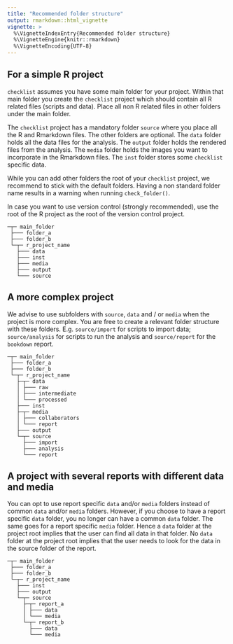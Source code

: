 ```yaml
---
title: "Recommended folder structure"
output: rmarkdown::html_vignette
vignette: >
  %\VignetteIndexEntry{Recommended folder structure}
  %\VignetteEngine{knitr::rmarkdown}
  %\VignetteEncoding{UTF-8}
---
```


## For a simple R project

`checklist` assumes you have some main folder for your project.
Within that main folder you create the `checklist` project which should contain all R related files (scripts and data).
Place all non R related files in other folders under the main folder.

The `checklist` project has a mandatory folder `source` where you place all the R and Rmarkdown files.
The other folders are optional.
The `data` folder holds all the data files for the analysis.
The `output` folder holds the rendered files from the analysis.
The `media` folder holds the images you want to incorporate in the Rmarkdown files.
The `inst` folder stores some `checklist` specific data.

While you can add other folders the root of your `checklist` project, we recommend to stick with the default folders.
Having a non standard folder name results in a warning when running `check_folder()`.

In case you want to use version control (strongly recommended), use the root of the R project as the root of the version control project.

```
─┬─ main_folder
 ├─── folder_a
 ├─── folder_b
 └─┬─ r_project_name
   ├─── data
   ├─── inst
   ├─── media
   ├─── output
   └─── source
```

## A more complex project

We advise to use subfolders with `source`, `data` and / or `media` when the project is more complex.
You are free to create a relevant folder structure with these folders.
E.g. `source/import` for scripts to import data; `source/analysis` for scripts to run the analysis and `source/report` for the `bookdown` report.

```
─┬─ main_folder
 ├─── folder_a
 ├─── folder_b
 └─┬─ r_project_name
   ├─┬─ data
   │ ├─── raw
   │ ├─── intermediate
   │ └─── processed
   ├─── inst
   ├─┬─ media
   │ ├─── collaborators
   │ └─── report
   ├─── output
   └─┬─ source
     ├─── import
     ├─── analysis
     └─── report
```

## A project with several reports with different data and media

You can opt to use report specific `data` and/or `media` folders instead of common `data` and/or `media` folders.
However, if you choose to have a report specific `data` folder, you no longer can have a common `data` folder.
The same goes for a report specific `media` folder.
Hence a `data` folder at the project root implies that the user can find all data in that folder.
No `data` folder at the project root implies that the user needs to look for the data in the source folder of the report.

```
─┬─ main_folder
 ├─── folder_a
 ├─── folder_b
 └─┬─ r_project_name
   ├─── inst
   ├─── output
   └─┬─ source
     ├─┬─ report_a
     │ ├─── data
     │ └─── media
     └─┬─ report_b
       ├─── data
       └─── media
```
